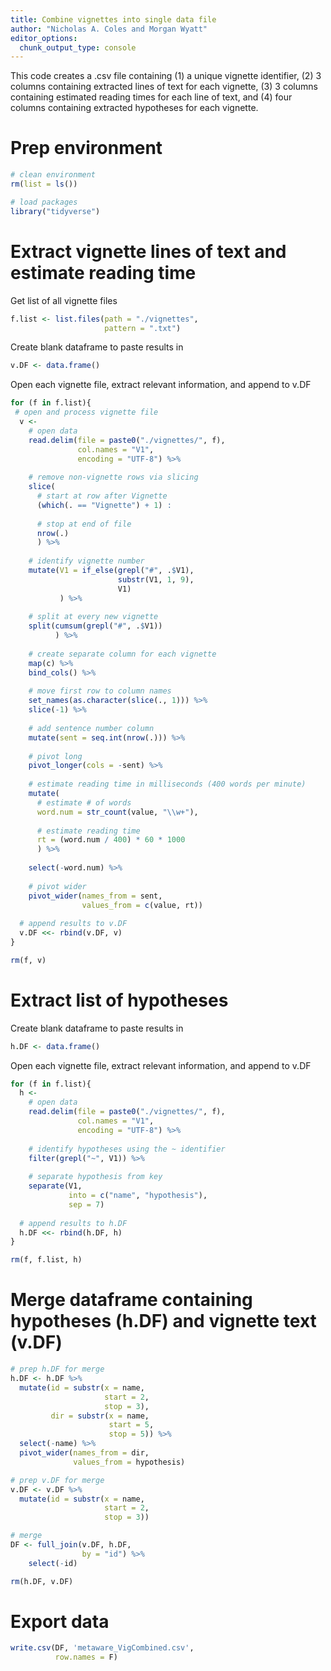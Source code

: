 ```yaml
---
title: Combine vignettes into single data file
author: "Nicholas A. Coles and Morgan Wyatt"
editor_options: 
  chunk_output_type: console
---
```

This code creates a .csv file containing (1) a unique vignette identifier, (2) 3 columns containing extracted lines of text for each vignette, (3) 3 columns containing estimated reading times for each line of text, and (4) four columns containing extracted hypotheses for each vignette.

# Prep environment
```r
# clean environment
rm(list = ls())

# load packages
library("tidyverse")
```

# Extract vignette lines of text and estimate reading time
Get list of all vignette files
```r
f.list <- list.files(path = "./vignettes",
                     pattern = ".txt")
```

Create blank dataframe to paste results in
```r
v.DF <- data.frame()
```

Open each vignette file, extract relevant information, and append to v.DF
```r
for (f in f.list){
 # open and process vignette file
  v <- 
    # open data
    read.delim(file = paste0("./vignettes/", f),
               col.names = "V1",
               encoding = "UTF-8") %>% 
    
    # remove non-vignette rows via slicing
    slice(
      # start at row after Vignette
      (which(. == "Vignette") + 1) : 
        
      # stop at end of file
      nrow(.)
      ) %>% 
    
    # identify vignette number
    mutate(V1 = if_else(grepl("#", .$V1),
                        substr(V1, 1, 9),
                        V1)
           ) %>% 
    
    # split at every new vignette
    split(cumsum(grepl("#", .$V1))
          ) %>% 
    
    # create separate column for each vignette
    map(c) %>% 
    bind_cols() %>% 
    
    # move first row to column names
    set_names(as.character(slice(., 1))) %>%
    slice(-1) %>% 
    
    # add sentence number column
    mutate(sent = seq.int(nrow(.))) %>% 
    
    # pivot long
    pivot_longer(cols = -sent) %>% 
    
    # estimate reading time in milliseconds (400 words per minute)
    mutate(
      # estimate # of words
      word.num = str_count(value, "\\w+"),
      
      # estimate reading time 
      rt = (word.num / 400) * 60 * 1000
      ) %>% 
    
    select(-word.num) %>% 
    
    # pivot wider
    pivot_wider(names_from = sent,
                values_from = c(value, rt)) 
  
  # append results to v.DF
  v.DF <<- rbind(v.DF, v)
}

rm(f, v)
```

# Extract list of hypotheses
Create blank dataframe to paste results in
```r
h.DF <- data.frame()
```

Open each vignette file, extract relevant information, and append to v.DF
```r
for (f in f.list){
  h <- 
    # open data
    read.delim(file = paste0("./vignettes/", f),
               col.names = "V1",
               encoding = "UTF-8") %>% 
      
    # identify hypotheses using the ~ identifier
    filter(grepl("~", V1)) %>% 
    
    # separate hypothesis from key
    separate(V1,
             into = c("name", "hypothesis"),
             sep = 7)
  
  # append results to h.DF
  h.DF <<- rbind(h.DF, h)
}

rm(f, f.list, h)
```

# Merge dataframe containing hypotheses (h.DF) and vignette text (v.DF)
```r
# prep h.DF for merge
h.DF <- h.DF %>% 
  mutate(id = substr(x = name,
                     start = 2,
                     stop = 3),
         dir = substr(x = name,
                      start = 5,
                      stop = 5)) %>% 
  select(-name) %>% 
  pivot_wider(names_from = dir,
              values_from = hypothesis)

# prep v.DF for merge
v.DF <- v.DF %>% 
  mutate(id = substr(x = name,
                     start = 2,
                     stop = 3))

# merge
DF <- full_join(v.DF, h.DF,
                by = "id") %>%
    select(-id)

rm(h.DF, v.DF)
```

# Export data
```r
write.csv(DF, 'metaware_VigCombined.csv',
          row.names = F)
```
